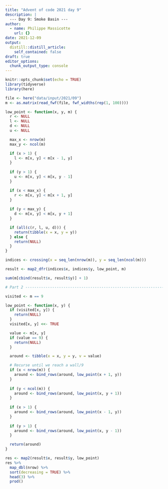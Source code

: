 ```yaml
---
title: "Advent of code 2021 day 9"
description: |
  --- Day 9: Smoke Basin ---
author:
  - name: Philippe Massicotte
    url: {}
date: 2021-12-09
output:
  distill::distill_article:
    self_contained: false
draft: true
editor_options: 
  chunk_output_type: console
---
```



```r
knitr::opts_chunk$set(echo = TRUE)
library(tidyverse)
library(here)

```

```r
file <- here("data/input/2021/09")
m <- as.matrix(read_fwf(file, fwf_widths(rep(1, 100))))

low_point <- function(x, y, m) {
  r <- NULL
  l <- NULL
  d <- NULL
  u <- NULL

  max_x <- nrow(m)
  max_y <- ncol(m)

  if (x > 1) {
    l <- m[x, y] < m[x - 1, y]
  }
  
  if (y > 1) {
    u <- m[x, y] < m[x, y - 1]
  }

  if (x < max_x) {
    r <- m[x, y] < m[x + 1, y]
  }
  
  if (y < max_y) {
    d <- m[x, y] < m[x, y + 1]
  }

  if (all(c(r, l, u, d))) {
    return(tibble(x = x, y = y))
  } else {
    return(NULL)
  }
}

indices <- crossing(x = seq_len(nrow(m)), y = seq_len(ncol(m)))

result <- map2_dfr(indices$x, indices$y, low_point, m)

sum(m[cbind(result$x, result$y)] + 1)

# Part 2 ------------------------------------------------------------------

visited <- m == 9

low_point <- function(x, y) {
  if (visited[x, y]) {
    return(NULL)
  }
  visited[x, y] <<- TRUE

  value <- m[x, y]
  if (value == 9) {
    return(NULL)
  }

  around <- tibble(x = x, y = y, v = value)

  # Recurse until we reach a wall/9
  if (x < nrow(m)) {
    around <- bind_rows(around, low_point(x + 1, y))
  }
  
  if (y < ncol(m)) {
    around <- bind_rows(around, low_point(x, y + 1))
  }
  
  if (x > 1) {
    around <- bind_rows(around, low_point(x - 1, y))
  }
  
  if (y > 1) {
    around <- bind_rows(around, low_point(x, y - 1))
  }

  return(around)
}

res <- map2(result$x, result$y, low_point)
res %>%
  map_dbl(nrow) %>%
  sort(decreasing = TRUE) %>%
  head(3) %>%
  prod()
```


